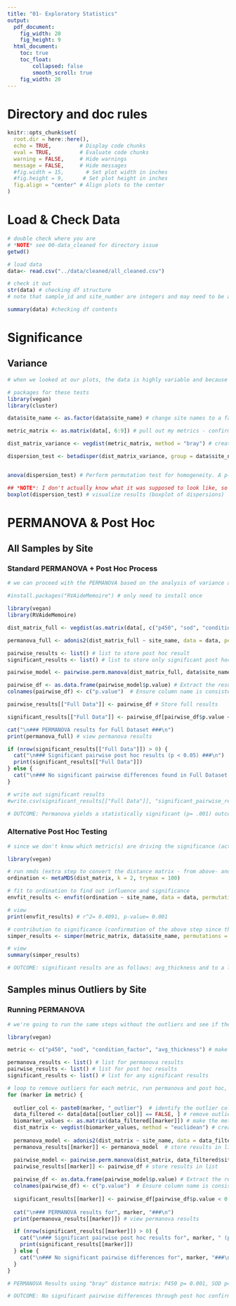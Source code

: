 ```yaml
---
title: "01- Exploratory Statistics"
output:
  pdf_document: 
    fig_width: 20
    fig_height: 9
  html_document: 
    toc: true
    toc_float:
        collapsed: false
        smooth_scroll: true
    fig_width: 20
---
```


# Directory and doc rules

```r

knitr::opts_chunk$set(
  root.dir = here::here(),
  echo = TRUE,         # Display code chunks
  eval = TRUE,         # Evaluate code chunks
  warning = FALSE,     # Hide warnings
  message = FALSE,     # Hide messages
  #fig.width = 15,       # Set plot width in inches
  #fig.height = 9,      # Set plot height in inches
  fig.align = "center" # Align plots to the center
)

```

# Load & Check Data
```r

# double check where you are
# *NOTE* see 00-data_cleaned for directory issue
getwd()

# load data
data<- read.csv("../data/cleaned/all_cleaned.csv")

# check it out
str(data) # checking df structure
# note that sample_id and site_number are integers and may need to be adjusted to characters for analysis

summary(data) #checking df contents

```

# Significance
## Variance
```r

# when we looked at our plots, the data is highly variable and because of that it may incorrectly inflate our PERMANOVA results. Reminder, we are running PERMANOVAs on p450, sod and condition_factor because they aren't normally distributed). We check the variance of each group to determine if the PERMANOVA is the correct test. I used the 'bray' method for the matrix because it is ecological data and that's the standard. Note: variance can be evaluated with either bray or euclidian methods, bray is the most common until we get to permanova where euclidian method is used for continuous data. After testing both methods, the result is the same. 

# packages for these tests
library(vegan)
library(cluster)

data$site_name <- as.factor(data$site_name) # change site names to a factor instead of a character

metric_matrix <- as.matrix(data[, 6:9]) # pull out my metrics - confirm column numbers are still correct

dist_matrix_variance <- vegdist(metric_matrix, method = "bray") # create a distance matrix

dispersion_test <- betadisper(dist_matrix_variance, group = data$site_name) # check homogeneity of group variances


anova(dispersion_test) # Perform permutation test for homogeneity. A p-value > .05 means we need to use PERMANOVA. p= 0.9257

## *NOTE*: I don't actually know what it was supposed to look like, so I can followup in the future. Visualize results (boxplot of dispersions)
boxplot(dispersion_test) # visualize results (boxplot of dispersions)

```

# PERMANOVA & Post Hoc
## All Samples by Site
### Standard PERMANOVA + Post Hoc Process
```r

# we can proceed with the PERMANOVA based on the analysis of variance above. Let's check if Site has a statistically significant relationship with our metrics. Instead of creating a distance matrix for each individual metric, I am going to create one that housing all metrics of interest (biomarkers & morphometrics). This is not an ideal process with many metrics, but 4 metrics makes an easy test case for the process.

#install.packages("RVAideMemoire") # only need to install once

library(vegan)
library(RVAideMemoire)

dist_matrix_full <- vegdist(as.matrix(data[, c("p450", "sod", "condition_factor", "avg_thickness")]), method = "euclidean") # create distance matrix

permanova_full <- adonis2(dist_matrix_full ~ site_name, data = data, permutations = 999) # run PERMANOVA

pairwise_results <- list() # list to store post hoc result
significant_results <- list() # list to store only significant post hoc results

pairwise_model <- pairwise.perm.manova(dist_matrix_full, data$site_name, nperm = 999, p.method = "bonferroni") # run post hoc 

pairwise_df <- as.data.frame(pairwise_model$p.value) # Extract the results table correctly from `pairwise.htest` object
colnames(pairwise_df) <- c("p.value")  # Ensure column name is consistent

pairwise_results[["Full Data"]] <- pairwise_df # Store full results

significant_results[["Full Data"]] <- pairwise_df[pairwise_df$p.value < 0.05, , drop = FALSE] # filter significant results

cat("\n### PERMANOVA results for Full Dataset ###\n")
print(permanova_full) # view permanova results

if (nrow(significant_results[["Full Data"]]) > 0) {
  cat("\n### Significant pairwise post hoc results (p < 0.05) ###\n")
  print(significant_results[["Full Data"]])
} else {
  cat("\n### No significant pairwise differences found in Full Dataset ###\n") # view significant post hoc results
}

# write out significant results
#write.csv(significant_results[["Full Data"]], "significant_pairwise_results_full_data.csv", row.names = FALSE)

# OUTCOME: Permanova yields a statistically significant (p= .001) outcome, but the post hoc test confirms there are in fact no statistically significant comparisons across sites. Both the previous method and confirmation results align with the traditional test and post hoc results.

```

### Alternative Post Hoc Testing
```r

# since we don't know which metric(s) are driving the significance (acting as if we didn't run the post hoc already), we have two choices: 1- run individual PERMANOVAs & post hoc tests, or 2- check which metric is the influence. We're going with option 2 since the code is simple and there are 2 ways to do it to support confirmation. This is extra and 

library(vegan)

# run nmds (extra step to convert the distance matrix - from above- and prep to run a NMDS later with just plot code)
ordination <- metaMDS(dist_matrix, k = 2, trymax = 100)

# fit to ordination to find out influence and significance
envfit_results <- envfit(ordination ~ site_name, data = data, permutations = 999) # r^2 value tells us which metric is influential, p-value gives us significance

# view
print(envfit_results) # r^2= 0.4091, p-value= 0.001 

# contribution to significance (confirmation of the above step since the fit is statistically significant but poor)
simper_results <- simper(metric_matrix, data$site_name, permutations = 999) # each metric will have a percentage contribution to the significance

# view
summary(simper_results)

# OUTCOME: significant results are as follows: avg_thickness and to a lesser significance, sod are driving the result. Both are inconsistent and a posthoc clarifies that none of the significant returns are valid.

```

## Samples minus Outliers by Site
### Running PERMANOVA
```r

# we're going to run the same steps without the outliers and see if there is a difference in result. Since each metric has a different number of outliers, we will create a new matrix for each and run a loop for the PERMANOVA

library(vegan)

metric <- c("p450", "sod", "condition_factor", "avg_thickness") # make a metric of our dependent variables

permanova_results <- list() # list for permanova results
pairwise_results <- list() # list for post hoc results
significant_results <- list() # list for any significant results

# loop to remove outliers for each metric, run permanova and post hoc, and reporting of any significant results
for (marker in metric) {
  
  outlier_col <- paste0(marker, "_outlier")  # identify the outlier columns 
  data_filtered <- data[data[[outlier_col]] == FALSE, ] # remove outliers for each biomarker
  biomarker_values <- as.matrix(data_filtered[[marker]]) # make the metric data numeric - just in case anything changed in the manipulations
  dist_matrix <- vegdist(biomarker_values, method = "euclidean") # create distance matrix 
  
  permanova_model <- adonis2(dist_matrix ~ site_name, data = data_filtered, permutations = 999) # run PERMANOVA
  permanova_results[[marker]] <- permanova_model  # store results in list

  pairwise_model <- pairwise.perm.manova(dist_matrix, data_filtered$site_name, nperm = 999, p.method = "bonferroni") # run post hoc 
  pairwise_results[[marker]] <- pairwise_df # store results in list
  
  pairwise_df <- as.data.frame(pairwise_model$p.value) # Extract the results table correctly from `pairwise.htest` object
  colnames(pairwise_df) <- c("p.value")  # Ensure column name is consistent
  
  significant_results[[marker]] <- pairwise_df[pairwise_df$p.value < 0.05, , drop = FALSE]  # filter for significant results only
 
  cat("\n### PERMANOVA results for", marker, "###\n")
  print(permanova_results[[marker]]) # view permanova results

  if (nrow(significant_results[[marker]]) > 0) {
    cat("\n### Significant pairwise post hoc results for", marker, " (p < 0.05) ###\n")
    print(significant_results[[marker]])
  } else {
    cat("\n### No significant pairwise differences for", marker, "###\n")  # view significant post hoc results
  }
}

# PERMANOVA Results using "bray" distance matrix: P450 p= 0.001, SOD p= 0.002, Condition_Factor p= 0.014, Shell Thickness p= 0.001

# OUTCOME: No significant pairwise differences through post hoc confirmation

```
